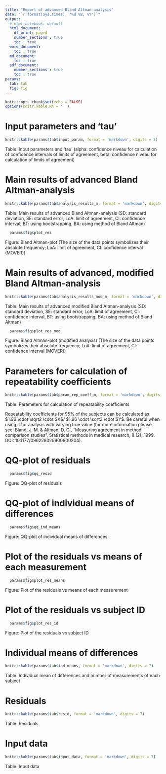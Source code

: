 ```yaml
---
title: "Report of advanced Bland Altman-analysis"
date: "`r format(Sys.time(), '%d %B, %Y')`"
output: 
  # html_notebook: default
  html_document:
    df_print: paged
    number_sections : true
    toc : true
  word_document:
    toc : true
  md_document: 
    toc : true
  pdf_document:
    number_sections : true
    toc : true
params:
  tab: tab
  fig: fig
---
```


```r
knitr::opts_chunk$set(echo = FALSE)
options(knitr.kable.NA = ' ')
```

# Input parameters and 'tau'
```r
knitr::kable(params$tab$input_param, format = 'markdown', digits = 3)
```
Table: Input parameters and 'tau'
(alpha: confidence niveau for calculation of confidence intervals of limits
of agreement, beta: confidence niveau for calculation of limits of agreement)

# Main results of advanced Bland Altman-analysis
```r
knitr::kable(params$tab$analysis_results_m, format = 'markdown', digits = 7)
```
Table: Main results of advanced Bland Altman-analysis 
(SD: standard deviation, SE: standard error, LoA: limit of agreement, 
CI: confidence interval, BT: using bootstrapping, 
BA: using method of Bland Altman)

```r
  params$fig$plot_res
```
Figure: Bland Altman-plot
(The size of the data points symbolizes their absolute frequency; LoA: limit of agreement, CI: confidence interval (MOVER))

# Main results of advanced, modified Bland Altman-analysis
```r
knitr::kable(params$tab$analysis_results_mod_m, format = 'markdown', digits = 7)
```
Table: Main results of advanced modified Bland Altman-analysis
(SD: standard deviation, SE: standard error, LoA: limit of agreement, 
CI: confidence interval, BT: using bootstrapping, 
BA: using method of Bland Altman)

```r
  params$fig$plot_res_mod
```
Figure: Bland Altman-plot (modified analysis)
(The size of the data points symbolizes their absolute frequency; LoA: limit of agreement, CI: confidence interval (MOVER))


# Parameters for calculation of repeatability coefficients
```r
knitr::kable(params$tab$param_rep_coeff_m, format = 'markdown', digits = 7)
```
Table: Parameters for calculation of repeatability coefficients

Repeatability coefficients for 95% of the subjects can be calculated as 
$1.96 \cdot \sqrt2 \cdot SX$/ $1.96 \cdot \sqrt2 \cdot SY$. Be careful when 
using it for analysis with varying true value (for more information please see:
Bland, J. M. & Altman, D. G., "Measuring agreement in method comparison
studies", Statistical methods in medical research, 8 (2), 1999.
DOI: 10.1177/096228029900800204).

# QQ-plot of residuals
```r
  params$fig$qq_resid
```
Figure: QQ-plot of residuals

# QQ-plot of individual means of differences
```r
  params$fig$qq_ind_means
```
Figure:  QQ-plot of individual means of differences

# Plot of the residuals vs means of each measurement
```r
  params$fig$plot_res_means
```
Figure: Plot of the residuals vs means of each measurement

# Plot of the residuals vs subject ID
```r
  params$fig$plot_res_id
```
Figure: Plot of the residuals vs subject ID

# Individual means of differences
```r
knitr::kable(params$tab$ind_means, format = 'markdown', digits = 7)
```
Table: Individual mean of differences and number of measurements of each subject

# Residuals
```r
knitr::kable(params$tab$resid, format = 'markdown', digits = 7)
```
Table: Residuals

# Input data
```r
knitr::kable(params$tab$input_data, format = 'markdown', digits = 7)
```
Table: Input data
